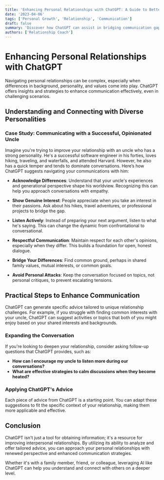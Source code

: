 ```yaml
---
title: 'Enhancing Personal Relationships with ChatGPT: A Guide to Better Communication'
date: '2023-04-06'
tags: ['Personal Growth', 'Relationship', 'Communication']
draft: false
summary: 'Discover how ChatGPT can assist in bridging communication gaps within your personal relationships, whether with family, friends, or colleagues.'
authors: ['Relationship Coach']
---
```


# Enhancing Personal Relationships with ChatGPT

Navigating personal relationships can be complex, especially when differences in background, personality, and values come into play. ChatGPT offers insights and strategies to enhance communication effectively, even in challenging scenarios.

## Understanding and Connecting with Diverse Personalities

### Case Study: Communicating with a Successful, Opinionated Uncle

Imagine you're trying to improve your relationship with an uncle who has a strong personality. He's a successful software engineer in his forties, loves hiking, traveling, and waterfalls, and attended Harvard. However, he also has a quick temper and tends to dominate conversations. Here’s how ChatGPT suggests navigating your communications with him:

- **Acknowledge Differences**: Understand that your uncle's experiences and generational perspective shape his worldview. Recognizing this can help you approach conversations with empathy.
  
- **Show Genuine Interest**: People appreciate when you take an interest in their passions. Ask about his hikes, travel adventures, or professional projects to bridge the gap.

- **Listen Actively**: Instead of preparing your next argument, listen to what he's saying. This can change the dynamic from confrontational to conversational.

- **Respectful Communication**: Maintain respect for each other's opinions, especially when they differ. This builds a foundation for open, honest dialogue.

- **Bridge Your Differences**: Find common ground, perhaps in shared family values, mutual interests, or common goals.

- **Avoid Personal Attacks**: Keep the conversation focused on topics, not personal critiques, to prevent escalating tensions.

## Practical Steps to Enhance Communication

ChatGPT can generate specific advice tailored to unique relationship challenges. For example, if you struggle with finding common interests with your uncle, ChatGPT can suggest activities or topics that both of you might enjoy based on your shared interests and backgrounds.

### Expanding the Conversation

If you're looking to deepen your relationship, consider asking follow-up questions that ChatGPT provides, such as:

- **How can I encourage my uncle to listen more during our conversations?**
- **What are effective strategies to calm discussions when they become heated?**

### Applying ChatGPT's Advice

Each piece of advice from ChatGPT is a starting point. You can adapt these suggestions to fit the specific context of your relationship, making them more applicable and effective.

## Conclusion

ChatGPT isn't just a tool for obtaining information; it's a resource for improving interpersonal relationships. By utilizing its ability to analyze and offer tailored advice, you can approach your personal relationships with renewed perspective and enhanced communication strategies.

Whether it's with a family member, friend, or colleague, leveraging AI like ChatGPT can help you understand and connect with others on a deeper level.
